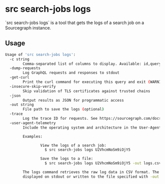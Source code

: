 # src search-jobs logs

<p className="subtitle">`src search-jobs logs` is a tool that gets the logs of a search job on a Sourcegraph instance.</p>

## Usage

```bash
Usage of 'src search-jobs logs':
  -c string
        Comma-separated list of columns to display. Available: id,query,state,username,createdat,startedat,finishedat,url,logurl,total,completed,failed,inprogress (default "id,username,state,query")
  -dump-requests
        Log GraphQL requests and responses to stdout
  -get-curl
        Print the curl command for executing this query and exit (WARNING: includes printing your access token!)
  -insecure-skip-verify
        Skip validation of TLS certificates against trusted chains
  -json
        Output results as JSON for programmatic access
  -out string
        File path to save the logs (optional)
  -trace
        Log the trace ID for requests. See https://sourcegraph.com/docs/admin/observability/tracing
  -user-agent-telemetry
        Include the operating system and architecture in the User-Agent sent with requests to Sourcegraph (default true)

        Examples:

                View the logs of a search job:
                  $ src search-jobs logs U2VhcmNoSm9iOjY5

                Save the logs to a file:
                  $ src search-jobs logs U2VhcmNoSm9iOjY5 -out logs.csv

        The logs command retrieves the raw log data in CSV format. The data will be
        displayed on stdout or written to the file specified with -out.
```
